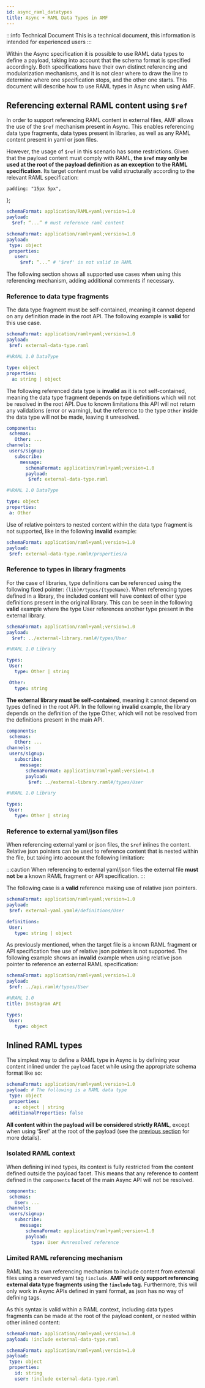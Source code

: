 ```yaml
---
id: async_raml_datatypes
title: Async + RAML Data Types in AMF
---
```


:::info Technical Document
This is a technical document, this information is intended for experienced users
:::

Within the Async specification it is possible to use RAML data types to define a payload, taking into account that the schema format is specified accordingly.
Both specifications have their own distinct referencing and modularization mechanisms, and it is not clear where to draw the line to determine where one specification stops, and the other one starts.
This document will describe how to use RAML types in Async when using AMF.


## Referencing external RAML content using `$ref`
In order to support referencing RAML content in external files, AMF allows the use of the `$ref` mechanism present in Async.
This enables referencing data type fragments, data types present in libraries, as well as any RAML content present in yaml or json files.

However, the usage of `$ref` in this scenario has some restrictions. Given that the payload content must comply with RAML,
**the `$ref` may only be used at the root of the payload definition as an exception to the RAML specification**.
Its target content must be valid structurally according to the relevant RAML specification:

    padding: "15px 5px",
};

<div className="container">
<div className='row'>
<div style={myStyle} className='col col--6'>

```yaml title="‘$ref’ at root of payload (Valid)"
schemaFormat: application/RAML+yaml;version=1.0
payload:
  $ref: “...” # must reference raml content
```

</div>
<div style={myStyle} className='col col--6'>

```yaml title="‘$ref’ nested within RAML content (Invalid)" {6}
schemaFormat: application/raml+yaml;version=1.0
payload:
 type: object
 properties:
   user:
     $ref: “...” # '$ref' is not valid in RAML
```

</div>
</div>
</div>


The following section shows all supported use cases when using this referencing mechanism, adding additional comments if necessary.



### Reference to data type fragments
The data type fragment must be self-contained, meaning it cannot depend on any definition made in the root API. The following example is **valid** for this use case.

<div className="container">
<div className='row'>
<div style={myStyle} className='col col--6'>

```yaml title="Async API"
schemaFormat: application/raml+yaml;version=1.0
payload:
 $ref: external-data-type.raml
```

</div>
<div style={myStyle} className='col col--6'>

```yaml title="RAML data type fragment (external-data-type.raml)"
#%RAML 1.0 DataType

type: object
properties:
  a: string | object
```

</div>
</div>
</div>

The following referenced data type is **invalid** as it is not self-contained, meaning the data type fragment depends on type definitions which will not be resolved in the root API.
Due to known limitations this API will not return any validations (error or warning), but the reference to the type `Other` inside the data type will not be made, leaving it unresolved.

<div className="container">
<div className='row'>
<div style={myStyle} className='col col--6'>

```yaml title="Async API"
components:
 schemas:
   Other: ...
channels:
 users/signup:
   subscribe:
     message:
       schemaFormat: application/raml+yaml;version=1.0
       payload:
        $ref: external-data-type.raml
```

</div>
<div style={myStyle} className='col col--6'>

```yaml title="RAML data type fragment (external-data-type.raml)" {5}
#%RAML 1.0 DataType

type: object
properties:
 a: Other
```

</div>
</div>
</div>


Use of relative pointers to nested content within the data type fragment is not supported, like in the following **invalid** example:
```yaml {3}
schemaFormat: application/raml+yaml;version=1.0
payload:
 $ref: external-data-type.raml#/properties/a
```



### Reference to types in library fragments
For the case of libraries, type definitions can be referenced using the following fixed pointer: `{lib}#/types/{typeName}`.
When referencing types defined in a library, the included content will have context of other type definitions present in the original library.
This can be seen in the following **valid** example where the type User references another type present in the external library.

<div className="container">
<div className='row'>
<div style={myStyle} className='col col--6'>

```yaml title="Async API"
schemaFormat: application/raml+yaml;version=1.0
payload:
  $ref: ../external-library.raml#/types/User
```

</div>
<div style={myStyle} className='col col--6'>

```yaml title="RAML library fragment (external-library.raml)"
#%RAML 1.0 Library

types:
 User:
   type: Other | string

 Other:
   type: string
```

</div>
</div>
</div>

**The external library must be self-contained**, meaning it cannot depend on types defined in the root API.
In the following **invalid** example, the library depends on the definition of the type Other, which will not be resolved from the definitions present in the main API.

<div className="container">
<div className='row'>
<div style={myStyle} className='col col--6'>

```yaml title="Async API"
components:
 schemas:
   Other: ...
channels:
 users/signup:
   subscribe:
     message:
       schemaFormat: application/raml+yaml;version=1.0
       payload:
        $ref: ../external-library.raml#/types/User
```

</div>
<div style={myStyle} className='col col--6'>

```yaml title="RAML library fragment (external-library.raml)" {5}
#%RAML 1.0 Library

types:
 User:
   type: Other | string
```

</div>
</div>
</div>



### Reference to external yaml/json files
When referencing external yaml or json files, the `$ref` inlines the content.
Relative json pointers can be used to reference content that is nested within the file, but taking into account the following limitation:

:::caution When referencing to external yaml/json files
the external file **must not** be a known RAML fragment or API specification.
:::

The following case is a **valid** reference making use of relative json pointers.

<div className="container">
<div className='row'>
<div style={myStyle} className='col col--6'>

```yaml title="Async API"
schemaFormat: application/raml+yaml;version=1.0
payload:
 $ref: external-yaml.yaml#/definitions/User
```

</div>
<div style={myStyle} className='col col--6'>

```yaml title="Yaml file (external-yaml.yaml)"
definitions:
 User:
   type: string | object
```

</div>
</div>
</div>

As previously mentioned, when the target file is a known RAML fragment or API specification free use of relative json pointers is not supported.
The following example shows an **invalid** example when using relative json pointer to reference an external RAML specification:

<div className="container">
<div className='row'>
<div style={myStyle} className='col col--6'>

```yaml title="Async API"
schemaFormat: application/raml+yaml;version=1.0
payload:
 $ref: ../api.raml#/types/User
```

</div>
<div style={myStyle} className='col col--6'>

```yaml title="External RAML API (api.raml)" {1}
#%RAML 1.0
title: Instagram API

types:
 User:
   type: object
```

</div>
</div>
</div>



## Inlined RAML types
The simplest way to define a RAML type in Async is by defining your content inlined under the `payload` facet while using the appropriate schema format like so:
```yaml
schemaFormat: application/raml+yaml;version=1.0
payload: # The following is a RAML data type
 type: object
 properties:
   a: object | string
 additionalProperties: false
```
**All content within the payload will be considered strictly RAML**, except when using ‘$ref’ at the root of the payload (see the [previous section](#referencing-external-raml-content-using-ref) for more details).


### Isolated RAML context
When defining inlined types, its context is fully restricted from the content defined outside the payload facet.
This means that any reference to content defined in the `components` facet of the main Async API will not be resolved.

```yaml title="Referencing types defined in async API components (invalid)" {10}
components:
 schemas:
   User: ...
channels:
 users/signup:
   subscribe:
     message:
       schemaFormat: application/raml+yaml;version=1.0
       payload:
         type: User #unresolved reference
```


### Limited RAML referencing mechanism
RAML has its own referencing mechanism to include content from external files using a reserved yaml tag `!include`.
**AMF will only support referencing external data type fragments using the `!include` tag.**
Furthermore, this will only work in Async APIs defined in yaml format, as json has no way of defining tags.

As this syntax is valid within a RAML context, including data types fragments can be made at the root of the payload content,
or nested within other inlined content:

<div className="container">
<div className='row'>
<div style={myStyle} className='col col--6'>

```yaml title="Using include at root of payload"
schemaFormat: application/raml+yaml;version=1.0
payload: !include external-data-type.raml
```

</div>
<div style={myStyle} className='col col--6'>

```yaml title="Using include within inlined content"
schemaFormat: application/raml+yaml;version=1.0
payload:
 type: object
 properties:
   id: string
   user: !include external-data-type.raml
```

</div>
</div>
</div>

